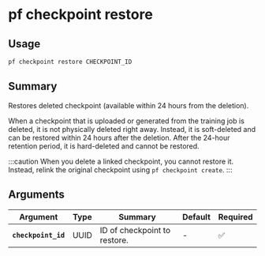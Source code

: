 # pf checkpoint restore

## Usage

```bash
pf checkpoint restore CHECKPOINT_ID
```

## Summary

Restores deleted checkpoint (available within 24 hours from the deletion).

When a checkpoint that is uploaded or generated from the training job is deleted,
it is not physically deleted right away. Instead, it is soft-deleted and can be
restored within 24 hours after the deletion. After the 24-hour retention period, it
is hard-deleted and cannot be restored.

:::caution
When you delete a linked checkpoint, you cannot restore it. Instead, relink the
original checkpoint using `pf checkpoint create`.
:::

## Arguments

| Argument | Type | Summary | Default | Required | 
|----------|------|---------|---------|----------|
| **`checkpoint_id`** | UUID | ID of checkpoint to restore. | - | ✅ |
